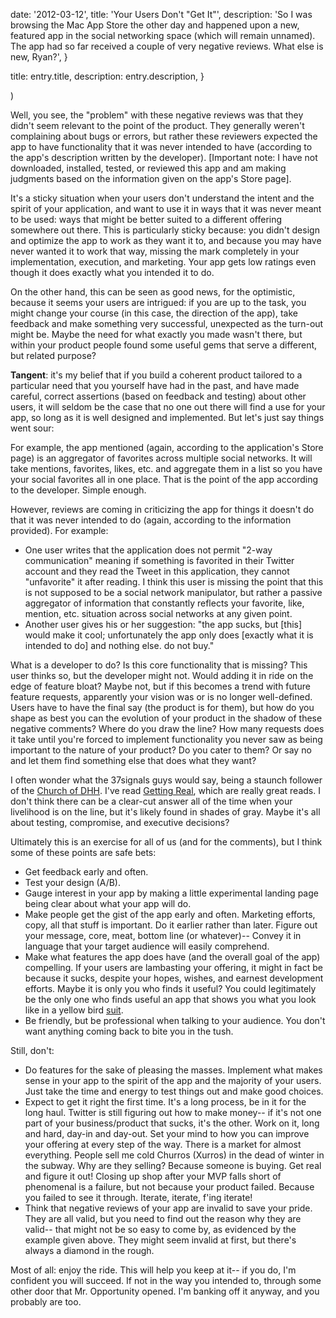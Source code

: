 
  date: '2012-03-12',
  title: 'Your Users Don\'t "Get It"',
  description:
    'So I was browsing the Mac App Store the other day and happened upon a new, featured app in the social networking space (which will remain unnamed). The app had so far received a couple of very negative reviews. What else is new, Ryan?',
}

  title: entry.title,
  description: entry.description,
}

  <EntryLayout>
    <Entry
      entry={entry}
      {...props}
    />
  </EntryLayout>
)

Well, you see, the "problem" with these negative reviews was that they didn't seem relevant to the point of the product. They generally weren't complaining about bugs or errors, but rather these reviewers expected the app to have functionality that it was never intended to have (according to the app's description written by the developer). \[Important note: I have not downloaded, installed, tested, or reviewed this app and am making judgments based on the information given on the app's Store page\].

It's a sticky situation when your users don't understand the intent and the spirit of your application, and want to use it in ways that it was never meant to be used: ways that might be better suited to a different offering somewhere out there. This is particularly sticky because: you didn't design and optimize the app to work as they want it to, and because you may have never wanted it to work that way, missing the mark completely in your implementation, execution, and marketing. Your app gets low ratings even though it does exactly what you intended it to do.

On the other hand, this can be seen as good news, for the optimistic, because it seems your users are intrigued: if you are up to the task, you might change your course (in this case, the direction of the app), take feedback and make something very successful, unexpected as the turn-out might be. Maybe the need for what exactly you made wasn't there, but within your product people found some useful gems that serve a different, but related purpose?

**Tangent**: it's my belief that if you build a coherent product tailored to a particular need that you yourself have had in the past, and have made careful, correct assertions (based on feedback and testing) about other users, it will seldom be the case that no one out there will find a use for your app, so long as it is well designed and implemented. But let's just say things went sour:

For example, the app mentioned (again, according to the application's Store page) is an aggregator of favorites across multiple social networks. It will take mentions, favorites, likes, etc. and aggregate them in a list so you have your social favorites all in one place. That is the point of the app according to the developer. Simple enough.

However, reviews are coming in criticizing the app for things it doesn't do that it was never intended to do (again, according to the information provided). For example:

- One user writes that the application does not permit "2-way communication" meaning if something is favorited in their Twitter account and they read the Tweet in this application, they cannot "unfavorite" it after reading. I think this user is missing the point that this is not supposed to be a social network manipulator, but rather a passive aggregator of information that constantly reflects your favorite, like, mention, etc. situation across social networks at any given point.
- Another user gives his or her suggestion: "the app sucks, but \[this\] would make it cool; unfortunately the app only does \[exactly what it is intended to do\] and nothing else. do not buy."

What is a developer to do? Is this core functionality that is missing? This user thinks so, but the developer might not. Would adding it in ride on the edge of feature bloat? Maybe not, but if this becomes a trend with future feature requests, apparently your vision was or is no longer well-defined. Users have to have the final say (the product is for them), but how do you shape as best you can the evolution of your product in the shadow of these negative comments? Where do you draw the line? How many requests does it take until you're forced to implement functionality you never saw as being important to the nature of your product? Do you cater to them? Or say no and let them find something else that does what they want?

I often wonder what the 37signals guys would say, being a staunch follower of the [Church of DHH](https://37signals.com/). I've read [Getting Real](http://gettingreal.37signals.com/), which are really great reads. I don't think there can be a clear-cut answer all of the time when your livelihood is on the line, but it's likely found in shades of gray. Maybe it's all about testing, compromise, and executive decisions?

Ultimately this is an exercise for all of us (and for the comments), but I think some of these points are safe bets:

- Get feedback early and often.
- Test your design (A/B).
- Gauge interest in your app by making a little experimental landing page being clear about what your app will do.
- Make people get the gist of the app early and often. Marketing efforts, copy, all that stuff is important. Do it earlier rather than later. Figure out your message, core, meat, bottom line (or whatever)-- Convey it in language that your target audience will easily comprehend.
- Make what features the app does have (and the overall goal of the app) compelling. If your users are lambasting your offering, it might in fact be because it sucks, despite your hopes, wishes, and earnest development efforts. Maybe it is only you who finds it useful? You could legitimately be the only one who finds useful an app that shows you what you look like in a yellow bird [suit](http://www.youtube.com/watch?feature=player_detailpage&v=lgo7FNg_dzU#t=515s).
- Be friendly, but be professional when talking to your audience. You don't want anything coming back to bite you in the tush.

Still, don't:

- Do features for the sake of pleasing the masses. Implement what makes sense in your app to the spirit of the app and the majority of your users. Just take the time and energy to test things out and make good choices.
- Expect to get it right the first time. It's a long process, be in it for the long haul. Twitter is still figuring out how to make money-- if it's not one part of your business/product that sucks, it's the other. Work on it, long and hard, day-in and day-out. Set your mind to how you can improve your offering at every step of the way. There is a market for almost everything. People sell me cold Churros (Xurros) in the dead of winter in the subway. Why are they selling? Because someone is buying. Get real and figure it out! Closing up shop after your MVP falls short of phenomenal is a failure, but not because your product failed. Because you failed to see it through. Iterate, iterate, f'ing iterate!
- Think that negative reviews of your app are invalid to save your pride. They are all valid, but you need to find out the reason why they are valid-- that might not be so easy to come by, as evidenced by the example given above. They might seem invalid at first, but there's always a diamond in the rough.

Most of all: enjoy the ride. This will help you keep at it-- if you do, I'm confident you will succeed. If not in the way you intended to, through some other door that Mr. Opportunity opened. I'm banking off it anyway, and you probably are too.
